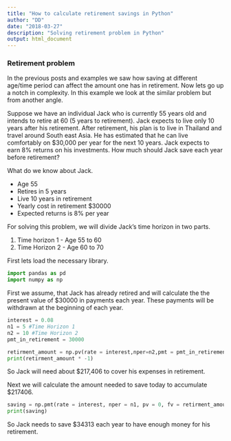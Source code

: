 ```yaml
---
title: "How to calculate retirement savings in Python"
author: "DD"
date: "2018-03-27"
description: "Solving retirement problem in Python"
output: html_document
---
```


### Retirement problem

In the previous posts and examples we saw how saving at different age/time period can affect the amount one has in retirement. Now lets go up a notch in complexity. In this example we look at the similar problem but from another angle.

Suppose we have an individual Jack who is currently 55 years old and intends to retire at 60 (5 years to retirement). Jack expects to live only 10 years after his retirement. After retirement, his plan is to live in Thailand and travel around South east Asia. He has estimated that he can live comfortably on $30,000 per year for the next 10 years. Jack expects to earn 8% returns on his investments. How much should Jack save each year before retirement?

What do we know about Jack.

- Age 55
- Retires in 5 years
- Live 10 years in retirement
- Yearly cost in retirement \$30000
- Expected returns is 8% per year


For solving this problem, we will divide Jack's time horizon in two parts.

1. Time horizon 1 - Age 55 to 60
2. Time Horizon 2 - Age 60 to 70

First lets load the necessary library.


```python

import pandas as pd
import numpy as np
```


First we assume, that Jack has already retired and will calculate the the present value of \$30000 in payments each year. These payments will be withdrawn at the beginning of each year. 

```python

interest = 0.08
n1 = 5 #Time Horizon 1
n2 = 10 #Time Horizon 2
pmt_in_retirement = 30000

retirment_amount = np.pv(rate = interest,nper=n2,pmt = pmt_in_retirement,when=1)#type = 1, withdrawing at the beginning period
print(retirment_amount * -1)

```

So Jack will need about \$217,406 to cover his expenses in retirement.

Next we will calculate the amount needed to save today to accumulate \$217406.

```python

saving = np.pmt(rate = interest, nper = n1, pv = 0, fv = retirment_amount, when=1)
print(saving)


```

So Jack needs to save \$34313 each year to have enough money for his retirement.

